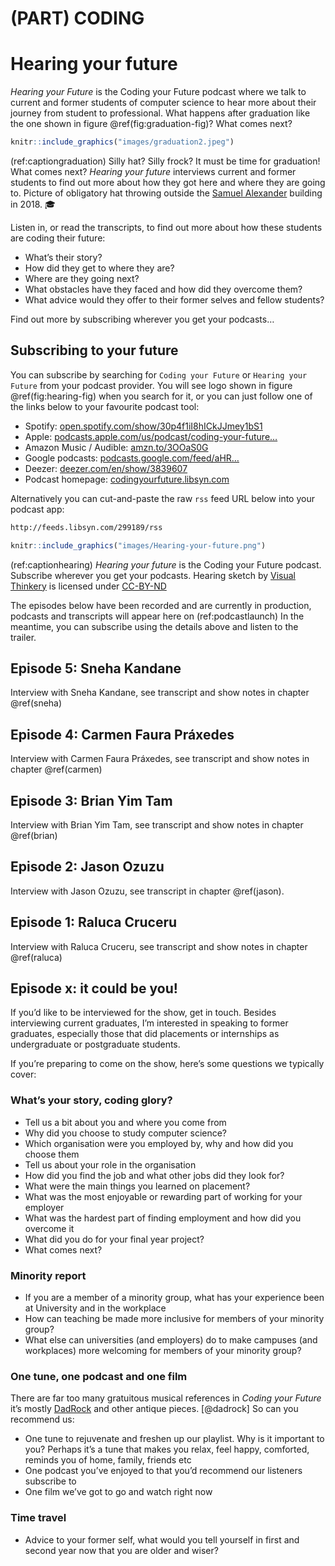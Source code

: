 # (PART) CODING {-}

# Hearing your future {#hearing}

*Hearing your Future* is the Coding your Future podcast where we talk to current and former students of computer science to hear more about their journey from student to professional. What happens after graduation like the one shown in figure \@ref(fig:graduation-fig)? What comes next?

```r
knitr::include_graphics("images/graduation2.jpeg")
```

(ref:captiongraduation) Silly hat? Silly frock? It must be time for graduation! What comes next? *Hearing your future* interviews current and former students to find out more about how they got here and where they are going to. Picture of obligatory hat throwing outside the [Samuel Alexander](https://en.wikipedia.org/wiki/Samuel_Alexander) building in 2018. 🎓

Listen in, or read the transcripts, to find out more about how these students are coding their future:

* What's their story?  
* How did they get to where they are?
* Where are they going next?
* What obstacles have they faced and how did they overcome them?
* What advice would they offer to their former selves and fellow students?

Find out more by subscribing wherever you get your podcasts...

## Subscribing to your future {#subscribing}

You can subscribe by searching for `Coding your Future` or `Hearing your Future` from your podcast provider. You will see logo shown in figure \@ref(fig:hearing-fig) when you search for it, or you can just follow one of the links below to your favourite podcast tool:

* Spotify: [open.spotify.com/show/30p4f1iI8hICkJJmey1bS1](https://open.spotify.com/show/30p4f1iI8hICkJJmey1bS1)
* Apple: [podcasts.apple.com/us/podcast/coding-your-future...](https://podcasts.apple.com/us/podcast/coding-your-future/id1632252996)
* Amazon Music / Audible: [amzn.to/3OOaS0G](https://amzn.to/3OOaS0G)
* Google podcasts: [podcasts.google.com/feed/aHR...](https://podcasts.google.com/feed/aHR0cHM6Ly9mZWVkcy5saWJzeW4uY29tLzI5OTE4OS9yc3M=)
* Deezer: [deezer.com/en/show/3839607](https://www.deezer.com/en/show/3839607)
* Podcast homepage: [codingyourfuture.libsyn.com](https://codingyourfuture.libsyn.com/)

Alternatively you can cut-and-paste the raw `rss` feed URL below into your podcast app:

```md
http://feeds.libsyn.com/299189/rss
```

```r
knitr::include_graphics("images/Hearing-your-future.png")
```

(ref:captionhearing) *Hearing your future* is the Coding your Future podcast. Subscribe wherever you get your podcasts. Hearing sketch by [Visual Thinkery](https://visualthinkery.com/) is licensed under [CC-BY-ND](https://creativecommons.org/licenses/by-nd/4.0/)

The episodes below have been recorded and are currently in production, podcasts and transcripts will appear here on (ref:podcastlaunch) In the meantime, you can subscribe using the details above and listen to the trailer.

## Episode 5: Sneha Kandane {#ep5}

Interview with Sneha Kandane, see transcript and show notes in chapter \@ref(sneha)

## Episode 4: Carmen Faura Práxedes {#ep4}

Interview with Carmen Faura Práxedes, see transcript and show notes in chapter \@ref(carmen)

## Episode 3: Brian Yim Tam {#ep3}

Interview with Brian Yim Tam, see transcript and show notes in chapter \@ref(brian)

## Episode 2: Jason Ozuzu {#ep2}

Interview with Jason Ozuzu, see transcript in chapter \@ref(jason).

## Episode 1: Raluca Cruceru {#ep1}

Interview with Raluca Cruceru, see transcript and show notes in chapter \@ref(raluca)

## Episode x: it could be you! {#you}
If you'd like to be interviewed for the show, get in touch. Besides interviewing current graduates, I'm interested in speaking to former graduates, especially those that did placements or internships as undergraduate or postgraduate students.

If you're preparing to come on the show, here's some questions we typically cover:

### What's your story, coding glory? {#wyscg}
* Tell us a bit about you and where you come from
* Why did you choose to study computer science?
* Which organisation were you employed by, why and how did you choose them
* Tell us about your role in the organisation
* How did you find the job and what other jobs did they look for?
* What were the main things you learned on placement?
* What was the most enjoyable or rewarding part of working for your employer
* What was the hardest part of finding employment and how did you overcome it
* What did you do for your final year project?
* What comes next?

### Minority report {#minority}
* If you are a member of a minority group, what has your experience been at University and in the workplace
* How can teaching be made more inclusive for members of your minority group?
* What else can universities (and employers) do to make campuses (and workplaces) more welcoming for members of your minority group?

### One tune, one podcast and one film {#otopof}

There are far too many gratuitous musical references in *Coding your Future* it’s mostly [DadRock](https://www.esquire.com/entertainment/music/a29419783/what-is-dad-rock/) and other antique pieces. [@dadrock] So can you recommend us:

* One tune to rejuvenate and freshen up our playlist. Why is it important to you? Perhaps it’s a tune that makes you relax, feel happy, comforted, reminds you of home, family, friends etc
* One podcast you’ve enjoyed to that you’d recommend our listeners subscribe to
* One film we’ve got to go and watch right now

### Time travel
* Advice to your former self, what would you tell yourself in first and second year now that you are older and wiser?
